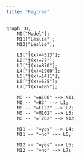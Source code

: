 ```yaml
---
title: "Regtree"
---
```


```mermaid

graph TD;
    N0["Model"];
    N11["Leslie"];
    N12["Leslie"];

    L1["f̂(x)=4513"];
    L2["f̂(x)=77"];
    L3["f̂(x)=870"];
    L4["f̂(x)=1900"];
    L5["f̂(x)=1411"];
    L6["f̂(x)=625"];
    L7["f̂(x)=185"];

    N0 -- "=A100" --> N11;
    N0 -- "=B3" --> L1;
    N0 -- "=E122" --> L2;
    N0 -- "=M102" --> L3;
    N0 -- "=T202" --> N12;

    N11 -- "=yes" --> L4;
    N11 -- "=no" --> L5;
    
    N12 -- "=yes" --> L6;
    N12 -- "=no" --> L7;


```